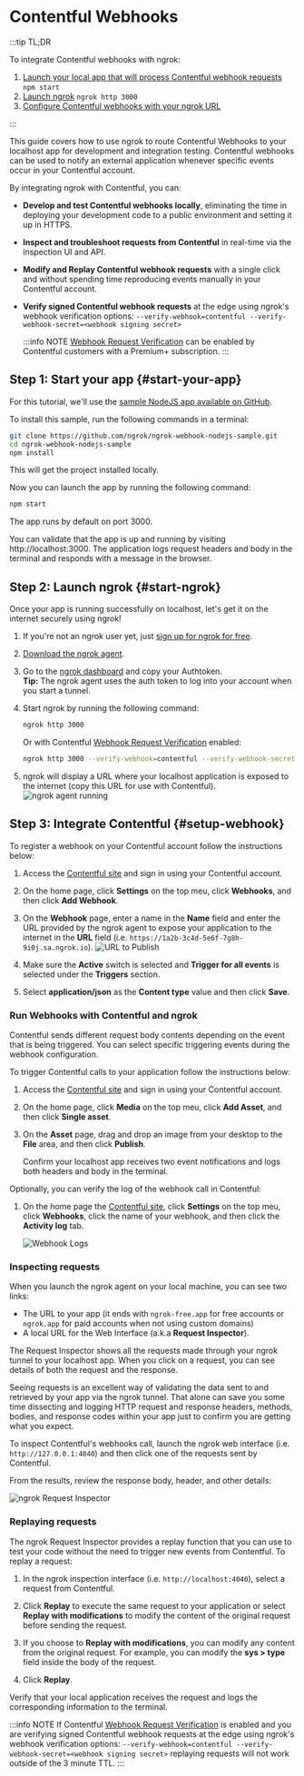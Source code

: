 # Contentful Webhooks

:::tip TL;DR

To integrate Contentful webhooks with ngrok:

1. [Launch your local app that will process Contentful webhook requests](#start-your-app) `npm start`
1. [Launch ngrok](#start-ngrok) `ngrok http 3000`
1. [Configure Contentful webhooks with your ngrok URL](#setup-webhook)

:::

This guide covers how to use ngrok to route Contentful Webhooks to your localhost app for development and integration testing.
Contentful webhooks can be used to notify an external application whenever specific events occur in your Contentful account.

By integrating ngrok with Contentful, you can:

- **Develop and test Contentful webhooks locally**, eliminating the time in deploying your development code to a public environment and setting it up in HTTPS.
- **Inspect and troubleshoot requests from Contentful** in real-time via the inspection UI and API.
- **Modify and Replay Contentful webhook requests** with a single click and without spending time reproducing events manually in your Contentful account.
- **Verify signed Contentful webhook requests** at the edge using ngrok's webhook verification options: `--verify-webhook=contentful --verify-webhook-secret=<webhook signing secret>`

  :::info NOTE
  [Webhook Request Verification](https://www.contentful.com/developers/docs/webhooks/request-verification/) can be enabled by Contentful customers with a Premium+ subscription.
  :::

## **Step 1**: Start your app {#start-your-app}

For this tutorial, we'll use the [sample NodeJS app available on GitHub](https://github.com/ngrok/ngrok-webhook-nodejs-sample).

To install this sample, run the following commands in a terminal:

```bash
git clone https://github.com/ngrok/ngrok-webhook-nodejs-sample.git
cd ngrok-webhook-nodejs-sample
npm install
```

This will get the project installed locally.

Now you can launch the app by running the following command:

```bash
npm start
```

The app runs by default on port 3000.

You can validate that the app is up and running by visiting http://localhost:3000. The application logs request headers and body in the terminal and responds with a message in the browser.

## **Step 2**: Launch ngrok {#start-ngrok}

Once your app is running successfully on localhost, let's get it on the internet securely using ngrok!

1. If you're not an ngrok user yet, just [sign up for ngrok for free](https://ngrok.com/signup).

1. [Download the ngrok agent](https://ngrok.com/download).

1. Go to the [ngrok dashboard](https://dashboard.ngrok.com) and copy your Authtoken. <br />
   **Tip:** The ngrok agent uses the auth token to log into your account when you start a tunnel.
1. Start ngrok by running the following command:

   ```bash
   ngrok http 3000
   ```

   Or with Contentful [Webhook Request Verification](https://www.contentful.com/developers/docs/webhooks/request-verification/) enabled:

   ```bash
   ngrok http 3000 --verify-webhook=contentful --verify-webhook-secret=<webhook signing secret>
   ```

1. ngrok will display a URL where your localhost application is exposed to the internet (copy this URL for use with Contentful).
   ![ngrok agent running](/img/integrations/launch_ngrok_tunnel.png)

## **Step 3**: Integrate Contentful {#setup-webhook}

To register a webhook on your Contentful account follow the instructions below:

1. Access the [Contentful site](https://contentful.com/) and sign in using your Contentful account.

1. On the home page, click **Settings** on the top meu, click **Webhooks**, and then click **Add Webhook**.

1. On the **Webhook** page, enter a name in the **Name** field and enter the URL provided by the ngrok agent to expose your application to the internet in the **URL** field (i.e. `https://1a2b-3c4d-5e6f-7g8h-9i0j.sa.ngrok.io`).
   ![URL to Publish](img/ngrok_url_configuration_contentful.png)

1. Make sure the **Active** switch is selected and **Trigger for all events** is selected under the **Triggers** section.

1. Select **application/json** as the **Content type** value and then click **Save**.

### Run Webhooks with Contentful and ngrok

Contentful sends different request body contents depending on the event that is being triggered.
You can select specific triggering events during the webhook configuration.

To trigger Contentful calls to your application follow the instructions below:

1. Access the [Contentful site](https://contentful.com/) and sign in using your Contentful account.

1. On the home page, click **Media** on the top meu, click **Add Asset**, and then click **Single asset**.

1. On the **Asset** page, drag and drop an image from your desktop to the **File** area, and then click **Publish**.

   Confirm your localhost app receives two event notifications and logs both headers and body in the terminal.

Optionally, you can verify the log of the webhook call in Contentful:

1. On the home page the [Contentful site](https://contentful.com/), click **Settings** on the top meu, click **Webhooks**, click the name of your webhook, and then click the **Activity log** tab.

   ![Webhook Logs](img/ngrok_logs_contentful.png)

### Inspecting requests

When you launch the ngrok agent on your local machine, you can see two links:

- The URL to your app (it ends with `ngrok-free.app` for free accounts or `ngrok.app` for paid accounts when not using custom domains)
- A local URL for the Web Interface (a.k.a **Request Inspector**).

The Request Inspector shows all the requests made through your ngrok tunnel to your localhost app. When you click on a request, you can see details of both the request and the response.

Seeing requests is an excellent way of validating the data sent to and retrieved by your app via the ngrok tunnel. That alone can save you some time dissecting and logging HTTP request and response headers, methods, bodies, and response codes within your app just to confirm you are getting what you expect.

To inspect Contentful's webhooks call, launch the ngrok web interface (i.e. `http://127.0.0.1:4040`) and then click one of the requests sent by Contentful.

From the results, review the response body, header, and other details:

![ngrok Request Inspector](img/ngrok_introspection_contentful_webhooks.png)

### Replaying requests

The ngrok Request Inspector provides a replay function that you can use to test your code without the need to trigger new events from Contentful. To replay a request:

1. In the ngrok inspection interface (i.e. `http://localhost:4040`), select a request from Contentful.

1. Click **Replay** to execute the same request to your application or select **Replay with modifications** to modify the content of the original request before sending the request.

1. If you choose to **Replay with modifications**, you can modify any content from the original request. For example, you can modify the **sys > type** field inside the body of the request.

1. Click **Replay**.

Verify that your local application receives the request and logs the corresponding information to the terminal.

:::info NOTE
If Contentful [Webhook Request Verification](https://www.contentful.com/developers/docs/webhooks/request-verification/) is enabled and you are verifying signed Contentful webhook requests at the edge using ngrok's webhook verification options: `--verify-webhook=contentful --verify-webhook-secret=<webhook signing secret>` replaying requests will not work outside of the 3 minute TTL.
:::
